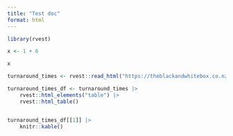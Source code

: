 ```yaml
---
title: "Test doc"
format: html
---
```


```r
library(rvest)
```

```r
x <- 1 + 6
```



```r
x
```


```r
turnaround_times <- rvest::read_html("https://theblackandwhitebox.co.nz/turn-around-times/")

turnaround_times_df <- turnaround_times |> 
    rvest::html_elements("table") |> 
    rvest::html_table()


turnaround_times_df[[1]] |> 
    knitr::kable()
```